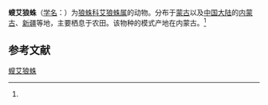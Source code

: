 {{Speciesbox
| name = 螋艾狼蛛
| status = 
| status_system = 
| image = 
| genus = Evippa
| species = soderbomi
| authority = (Schenkel, 1937)<ref name='id13806'>{{cite web| url =http://www.bioinfo.cn/db05/BjdwSpecies.php?action=view&id=13806| title =螋艾狼蛛| work =《中国动物物种编目数据库》| publisher =中国科学院微生物研究所| author =中国科学院动物研究所| accessdate =2009-04-28| deadurl =yes| archiveurl =https://web.archive.org/web/20160305062017/http://www.bioinfo.cn/db05/BjdwSpecies.php?action=view&id=13806| archivedate =2016-03-05| df =}}</ref>
}}

'''螋艾狼蛛'''（[[学名|学名]]：{{lang|la|''Evippa soderbomi''}}）为[[狼蛛科|狼蛛科]][[艾狼蛛属|艾狼蛛属]]的动物。分布于[[蒙古|蒙古]]以及[[中国大陆|中国大陆]]的[[内蒙古|内蒙古]]、[[新疆|新疆]]等地，主要栖息于农田。该物种的模式产地在内蒙古。<ref name='id13806'/>

== 参考文献 ==
{{reflist}}

{{Wikispecies|Evippa soderbomi}}
{{Taxonbar|from=Q2795594}}

[[Category:艾狼蛛属|螋艾狼蛛]]


{{蜘蛛小作品}}